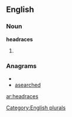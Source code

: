 
==English==

===Noun===
'''headraces'''

# {{plural of|[[headrace]]}}

===Anagrams===
* {{alphagram|aacdeehrs}}
* [[asearched#English|asearched]]

[[Category:English plurals]]

[[ar:headraces]]